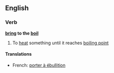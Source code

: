 ==English==

===Verb===
'''[[bring]] to the [[boil]]'''

# To [[heat]] something until it reaches [[boiling point]]

====Translations====
*French: [[porter à ébullition]]